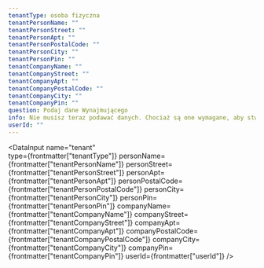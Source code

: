 ```yaml
---
tenantType: osoba fizyczna
tenantPersonName: ""
tenantPersonStreet: ""
tenantPersonApt: ""
tenantPersonPostalCode: ""
tenantPersonCity: ""
tenantPersonPin: ""
tenantCompanyName: ""
tenantCompanyStreet: ""
tenantCompanyApt: ""
tenantCompanyPostalCode: ""
tenantCompanyCity: ""
tenantCompanyPin: ""
question: Podaj dane Wynajmującego
info: Nie musisz teraz podawać danych. Chociaż są one wymagane, aby stworzyć dokument, możesz zapisać szkic dokumentu i uzupełnić je później.
userId: ""
---
```



<DataInput
  name="tenant"  
  type={frontmatter["tenantType"]}
  personName={frontmatter["tenantPersonName"]}
  personStreet={frontmatter["tenantPersonStreet"]}
  personApt={frontmatter["tenantPersonApt"]}
  personPostalCode={frontmatter["tenantPersonPostalCode"]}
  personCity={frontmatter["tenantPersonCity"]}
  personPin={frontmatter["tenantPersonPin"]}
  companyName={frontmatter["tenantCompanyName"]}
  companyStreet={frontmatter["tenantCompanyStreet"]}
  companyApt={frontmatter["tenantCompanyApt"]}
  companyPostalCode={frontmatter["tenantCompanyPostalCode"]}
  companyCity={frontmatter["tenantCompanyCity"]}
  companyPin={frontmatter["tenantCompanyPin"]}
  userId={frontmatter["userId"]}
/>